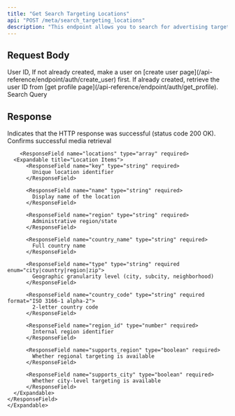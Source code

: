 ```yaml
---
title: "Get Search Targeting Locations"
api: "POST /meta/search_targeting_locations"
description: "This endpoint allows you to search for advertising target Locations based on search query. It helps in identifying relevant interest locations to improve the accuracy and effectiveness of ad targeting."
---
```


## Request Body

<ParamField body="userId" type="string" required>
	User ID, If not already created, make a user on [create user
	page](/api-reference/endpoint/auth/create_user) first. If already created,
	retrieve the user ID from [get profile
	page](/api-reference/endpoint/auth/get_profile).
</ParamField>
<ParamField body="query" type="string" required>
	Search Query
</ParamField>

## Response

<ResponseField name="success" type="boolean" required>
	Indicates that the HTTP response was successful (status code 200 OK).
</ResponseField>

<ResponseField name="results" type="object" required>
	<Expandable title="Media Results">
		<ResponseField name="success" type="boolean" required>
			Confirms successful media retrieval
		</ResponseField>

    	<ResponseField name="locations" type="array" required>
      <Expandable title="Location Items">
          <ResponseField name="key" type="string" required>
            Unique location identifier
          </ResponseField>

          <ResponseField name="name" type="string" required>
            Display name of the location
          </ResponseField>

          <ResponseField name="region" type="string" required>
            Administrative region/state
          </ResponseField>

          <ResponseField name="country_name" type="string" required>
            Full country name
          </ResponseField>

          <ResponseField name="type" type="string" required enum="city|country|region|zip">
            Geographic granularity level (city, subcity, neighborhood)
          </ResponseField>

          <ResponseField name="country_code" type="string" required format="ISO 3166-1 alpha-2">
            2-letter country code
          </ResponseField>

          <ResponseField name="region_id" type="number" required>
            Internal region identifier
          </ResponseField>

          <ResponseField name="supports_region" type="boolean" required>
            Whether regional targeting is available
          </ResponseField>

          <ResponseField name="supports_city" type="boolean" required>
            Whether city-level targeting is available
          </ResponseField>
      </Expandable>
    </ResponseField>
    </Expandable>

</ResponseField>
